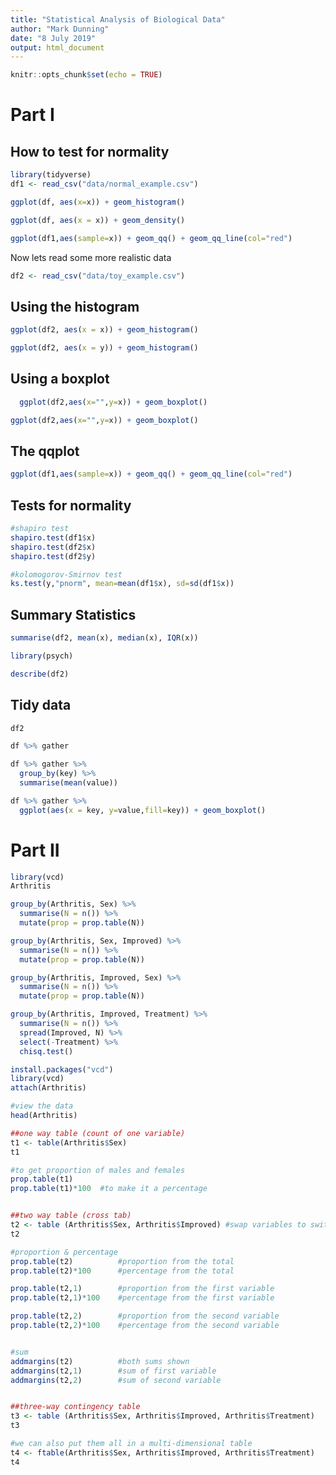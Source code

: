 ```yaml
---
title: "Statistical Analysis of Biological Data"
author: "Mark Dunning"
date: "8 July 2019"
output: html_document
---
```


```r
knitr::opts_chunk$set(echo = TRUE)
```

# Part I

## How to test for normality


```r
library(tidyverse)
df1 <- read_csv("data/normal_example.csv")
```

```r
ggplot(df, aes(x=x)) + geom_histogram()
```

```r
ggplot(df, aes(x = x)) + geom_density()
```

```r
ggplot(df1,aes(sample=x)) + geom_qq() + geom_qq_line(col="red")
```


Now lets read some more realistic data

```r
df2 <- read_csv("data/toy_example.csv")
```

## Using the histogram

```r
ggplot(df2, aes(x = x)) + geom_histogram()
```

```r
ggplot(df2, aes(x = y)) + geom_histogram()
```



## Using a boxplot

```r
  ggplot(df2,aes(x="",y=x)) + geom_boxplot()
```

```r
ggplot(df2,aes(x="",y=x)) + geom_boxplot()
```


## The qqplot

```r
ggplot(df1,aes(sample=x)) + geom_qq() + geom_qq_line(col="red")
```


## Tests for normality


```r
#shapiro test
shapiro.test(df1$x)
shapiro.test(df2$x)
shapiro.test(df2$y)
```

```r
#kolomogorov-Smirnov test
ks.test(y,"pnorm", mean=mean(df1$x), sd=sd(df1$x))
```

## Summary Statistics

```r
summarise(df2, mean(x), median(x), IQR(x))
```


```r
library(psych)

describe(df2)

```


## Tidy data

```r
df2
```

```r
df %>% gather
```

```r
df %>% gather %>% 
  group_by(key) %>% 
  summarise(mean(value))
```

```r
df %>% gather %>% 
  ggplot(aes(x = key, y=value,fill=key)) + geom_boxplot()
```

# Part II 


```r
library(vcd)
Arthritis
```


```r
group_by(Arthritis, Sex) %>% 
  summarise(N = n()) %>% 
  mutate(prop = prop.table(N))
```

```r
group_by(Arthritis, Sex, Improved) %>% 
  summarise(N = n()) %>% 
  mutate(prop = prop.table(N))
```

```r
group_by(Arthritis, Improved, Sex) %>% 
  summarise(N = n()) %>% 
  mutate(prop = prop.table(N))
```

```r
group_by(Arthritis, Improved, Treatment) %>% 
  summarise(N = n()) %>% 
  spread(Improved, N) %>%
  select(-Treatment) %>% 
  chisq.test()
```



```r
install.packages("vcd")
library(vcd)
attach(Arthritis)

#view the data
head(Arthritis)

##one way table (count of one variable)
t1 <- table(Arthritis$Sex)
t1

#to get proportion of males and females
prop.table(t1)
prop.table(t1)*100  #to make it a percentage


##two way table (cross tab)
t2 <- table (Arthritis$Sex, Arthritis$Improved) #swap variables to switch row and column position
t2

#proportion & percentage
prop.table(t2)          #proportion from the total
prop.table(t2)*100      #percentage from the total

prop.table(t2,1)        #proportion from the first variable
prop.table(t2,1)*100    #percentage from the first variable

prop.table(t2,2)        #proportion from the second variable
prop.table(t2,2)*100    #percentage from the second variable


#sum
addmargins(t2)          #both sums shown 
addmargins(t2,1)        #sum of first variable
addmargins(t2,2)        #sum of second variable


##three-way contingency table
t3 <- table (Arthritis$Sex, Arthritis$Improved, Arthritis$Treatment)
t3

#we can also put them all in a multi-dimensional table
t4 <- ftable(Arthritis$Sex, Arthritis$Improved, Arthritis$Treatment)
t4
```

